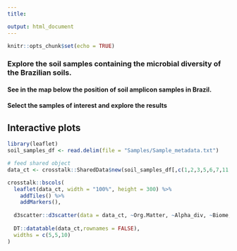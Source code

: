 ---
title: 

output: html_document
---

```{r setup, include=FALSE}
knitr::opts_chunk$set(echo = TRUE)
```
### Explore the soil samples containing the microbial diversity of the Brazilian soils.
 
#### See in the map below the position of soil amplicon samples in Brazil. 
#### Select the samples of interest and explore the results


## Interactive plots
```{r, echo=FALSE, message = FALSE, warning = FALSE}
library(leaflet)
soil_samples_df <- read.delim(file = "Samples/Sample_metadata.txt")

# feed shared object
data_ct <- crosstalk::SharedData$new(soil_samples_df[,c(1,2,3,5,6,7,11,12,13)])

crosstalk::bscols(
  leaflet(data_ct, width = "100%", height = 300) %>%
    addTiles() %>%
    addMarkers(),
  
  d3scatter::d3scatter(data = data_ct, ~Org.Matter, ~Alpha_div, ~Biome, width = "100%", height = 300),
  
  DT::datatable(data_ct,rownames = FALSE),
  widths = c(5,5,10)
)
```

